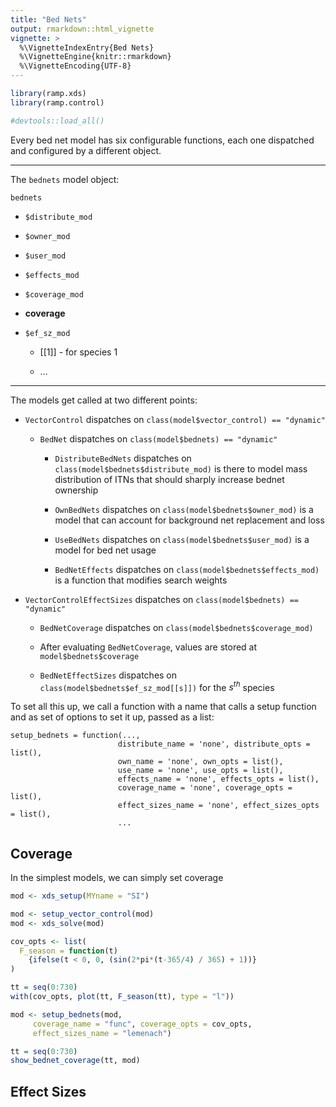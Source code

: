 ```yaml
---
title: "Bed Nets"
output: rmarkdown::html_vignette
vignette: >
  %\VignetteIndexEntry{Bed Nets}
  %\VignetteEngine{knitr::rmarkdown}
  %\VignetteEncoding{UTF-8}
---
```


```r
library(ramp.xds)
library(ramp.control)
```

```r
#devtools::load_all()
```

Every bed net model has six configurable functions, each one dispatched and configured by a different object. 

***

The `bednets` model object: 

`bednets`

+ `$distribute_mod` 

+ `$owner_mod` 

+ `$user_mod` 

+ `$effects_mod` 

+ `$coverage_mod` 

+ **coverage** 

+ `$ef_sz_mod` 

    - [[1]] - for species 1 
    
    - ... 
    
***

The models get called at two different points:  

- `VectorControl` dispatches on `class(model$vector_control) == "dynamic"` 

    - `BedNet` dispatches on `class(model$bednets) == "dynamic"` 
    
        -  `DistributeBedNets` dispatches on `class(model$bednets$distribute_mod)` is there to model mass distribution of ITNs that should sharply increase bednet ownership 
        
        -  `OwnBedNets` dispatches on `class(model$bednets$owner_mod)` is a model that can account for background net replacement and loss 
        
        -  `UseBedNets` dispatches on  `class(model$bednets$user_mod)` is a model for bed net usage 
        
        -  `BedNetEffects` dispatches on  `class(model$bednets$effects_mod)` is a function that modifies search weights
        
- `VectorControlEffectSizes` dispatches on `class(model$bednets) == "dynamic"` 

    - `BedNetCoverage` dispatches on `class(model$bednets$coverage_mod)` 
    
    - After evaluating `BedNetCoverage`, values are stored at `model$bednets$coverage` 
    
    - `BedNetEffectSizes` dispatches on `class(model$bednets$ef_sz_mod[[s]])` for the $s^{th}$ species 

To set all this up, we call a function with a name that calls a setup function and as set of options to set it up, passed as a list:

```
setup_bednets = function(..., 
                        distribute_name = 'none', distribute_opts = list(),
                        own_name = 'none', own_opts = list(),
                        use_name = 'none', use_opts = list(),
                        effects_name = 'none', effects_opts = list(),
                        coverage_name = 'none', coverage_opts = list(),
                        effect_sizes_name = 'none', effect_sizes_opts = list(), 
                        ...
```

## Coverage 

In the simplest models, we can simply set coverage 

```r
mod <- xds_setup(MYname = "SI")
```

```r
mod <- setup_vector_control(mod)
mod <- xds_solve(mod)
```

```r
cov_opts <- list(
  F_season = function(t)
    {ifelse(t < 0, 0, (sin(2*pi*(t-365/4) / 365) + 1))}
)
```

```r
tt = seq(0:730)
with(cov_opts, plot(tt, F_season(tt), type = "l"))
```


```r
mod <- setup_bednets(mod,
     coverage_name = "func", coverage_opts = cov_opts, 
     effect_sizes_name = "lemenach")
```


```r
tt = seq(0:730)
show_bednet_coverage(tt, mod)
```

## Effect Sizes 

